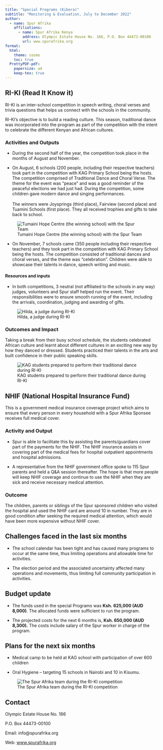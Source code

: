 ```yaml
---
title: "Special Programs (Kibera)"
subtitle: "Monitoring & Evaluation, July to December 2022"
author:
  - name: Spur Afrika
    affiliations:
      - name: Spur Afrika Kenya
        address: Olympic Estate House No. 166, P.O. Box 44473-00100
        url: www.spurafrika.org
format:
  html: 
    theme: cosmo
    toc: true
  PrettyPDF-pdf:
    papersize: a4
    keep-tex: true
---
```


```{=tex}
\fancypagestyle{myCoverStyle}{
  \fancyhf{}
  \renewcommand\headrulewidth{0pt}
  \fancyfoot[R]{\thepage}
  \fancyfoot[C]{\em{Cover picture : Happy faces as children from Fairview Primary School perform a dance}}
  \fancyfootoffset{3.5cm}
}
\thispagestyle{myCoverStyle}
% the default style is defined in _extensions/nrennie/PrettyPDF/PrettyPDF.tex
% and then set in _extensions/.../pagestyle.tex
% however, for the very first page we want to describe what is in the cover page
```
## RI-KI (Read It Know it)

RI-KI is an inter-school competition in speech writing, choral verses and trivia questions that helps us connect with the schools in the community.

RI-KI's objective is to build a reading culture. This season, traditional dance was incorporated into the program as part of the competition with the intent to celebrate the different Kenyan and African cultures.

### Activities and Outputs

-   During the second half of the year, the competition took place in the months of August and November.

-   On August, 6 schools (200 people, including their respective teachers) took part in the competition with KAG Primary School being the hosts. The competition comprised of Traditional Dance and Choral Verse. The theme for the event was “peace” and was a good reminder of the peaceful elections we had just had. During the competition, some children gave modern dance and singing performances.\
    \
    The winners were Joysprings (third place), Fairview (second place) and Tuamini Schools (first place). They all received trophies and gifts to take back to school.

![Tumaini Hope Centre (the winning school) with the Spur Team](images/2022H2%20Riki%20WinningTeam.jpg)

-   On November, 7 schools came (350 people including their respective teachers) and they took part in the competition with KAG Primary School being the hosts. The competition consisted of traditional dances and choral verses, and the theme was “celebration”. Children were able to showcase their talents in dance, speech writing and music.

#### Resources and inputs

-   In both competitions, 3 neutral (not affiliated to the schools in any way) judges, volunteers and Spur staff helped run the event. Their responsibilities were to ensure smooth running of the event, including the arrivals, coordination, judging and awarding of gifts.

![Hilda, a judge during RI-KI](images/2022H2%20Riki%20Judge.jpg)

### Outcomes and Impact

Taking a break from their busy school schedule, the students celebrated African culture and learnt about different cultures in an exciting new way by how they danced or dressed. Students practiced their talents in the arts and built confidence in their public speaking skills.

![KAG students prepared to perform their traditional dance during RI-KI](images/2022H2%20Riki%20KAG.jpg)

## NHIF (National Hospital Insurance Fund)

This is a government medical insurance coverage project which aims to ensure that every person in every household with a Spur Afrika Sponsee receives full medical cover.

### Activity and Output

-   Spur is able to facilitate this by assisting the parents/guardians cover part of the payments for the NHIF. The NHIF insurance assists in covering part of the medical fees for hospital outpatient appointments and hospital admissions.

-   A representative from the NHIF government office spoke to 115 Spur parents and held a Q&A session thereafter. The hope is that more people will keep NHIF coverage and continue to use the NHIF when they are sick and receive necessary medical attention.

### Outcome

The children, parents or siblings of the Spur sponsored children who visited the hospital and used the NHIF card are around 10 in number. They are in good condition after seeking the required medical attention, which would have been more expensive without NHIF cover.

## Challenges faced in the last six months

-   The school calendar has been tight and has caused many programs to occur at the same time, thus limiting operations and allowable time for activities.

-   The election period and the associated uncertainty affected many operations and movements, thus limiting full community participation in activities.

## Budget update

-   The funds used in the special Programs was **Ksh.** **625,000 (AUD 8,000)**. The allocated funds were sufficient to run the program.

-   The projected costs for the next 6 months is, **Ksh. 650,000 (AUD 8,300).** The costs include salary of the Spur worker in charge of the program.

## Plans for the next six months

-   Medical camp to be held at KAG school with participation of over 600 children

-   Oral Hygiene – targeting 15 schools in Nairobi and 10 in Kisumu.

![The Spur Afrika team during the RI-KI competition](images/2022H2%20Riki%20SpurTeam.jpg)

## Contact

Olympic Estate House No. 166

P.O. Box 44473-00100

Email: info\@spurafrika.org

Web: [www.spurafrika.org](https://www.spurafrika.org)
